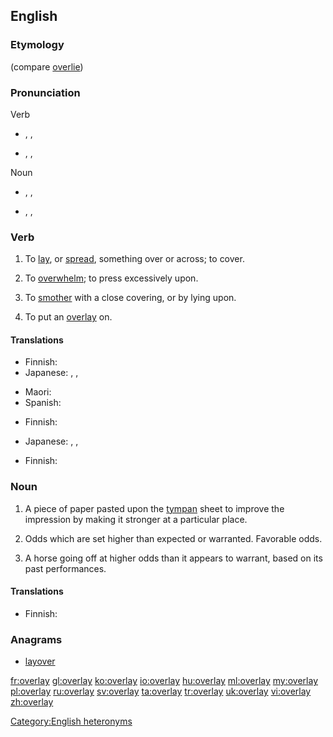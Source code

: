 ==English==
{{wikipedia|dab=overlay}}
===Etymology===
{{prefix|over|lay}} (compare [[overlie]])

===Pronunciation===
; Verb
* {{a|RP}} {{enPR|ō'və-lāʹ}}, {{IPA|/ˌəʊ.vəˈleɪ/}}, {{X-SAMPA|/%@U.v@"leI/}}
* {{a|GenAm}} {{enPR|ō'vər-lāʹ}}, {{IPA|/ˌoʊvɚˈleɪ/}}, {{X-SAMPA|/%oUv@`"leI/}}
; Noun
* {{a|RP}} {{enPR|ōʹvə-lā'}}, {{IPA|/ˈəʊ.vəˌleɪ/}}, {{X-SAMPA|/"@U.v@%leI/}}
* {{a|GenAm}} {{enPR|ōʹvər-lā'}}, {{IPA|/ˈoʊvɚˌleɪ/}}, {{X-SAMPA|/"oUv@`%leI/}}
*: {{rhymes|eɪ}}

===Verb===
{{en-verb|overlays|overlaying|'''[[overlaid]]''' or '''[[overlayed]]'''}}

# {{context|transitive}} To [[lay]], or [[spread]], something over or across; to cover.
# To [[overwhelm]]; to press excessively upon.
# {{context|transitive}} To [[smother]] with a close covering, or by lying upon.
# {{context|transitive|printing}} To put an [[overlay#Noun|overlay]] on.

====Translations====
{{trans-top|to lay, or [[spread]], something over or across; to [[cover]]}}
* Finnish: {{t-|fi|päällystää}}
* Japanese: {{t-|ja|乗せる|tr=[[のせる]], noseru}}, {{t-|ja|被せる|tr=[[かぶせる]], kabuseru}}, {{t+|ja|覆う|tr=[[おおう]], ōu}}
{{trans-mid}}
* Maori: {{t|mi|paparua}}
* Spanish: {{t-|es|revestimiento|m}}
{{trans-bottom}}

{{trans-see|overwhelm}}

{{trans-top|to smother with a close covering, or by lying upon}}
* Finnish: {{t-|fi|tukahduttaa}}
{{trans-mid}}
* Japanese: {{t-|ja|乗せる|tr=[[のせる]], noseru}}, {{t-|ja|被せる|tr=[[かぶせる]], kabuseru}}, {{t+|ja|覆う|tr=[[おおう]], ōu}}
{{trans-bottom}}

{{trans-top|to put an overlay on}}
* Finnish: {{t+|fi|peittää}}
{{trans-mid}}
{{trans-bottom}}

===Noun===
{{en-noun}}

# {{context|printing}} A piece of paper pasted upon the [[tympan]] sheet to improve the impression by making it stronger at a particular place.
# {{context|betting}} Odds which are set higher than expected or warranted.  Favorable odds.
# {{context|horse racing}} A horse going off at higher odds than it appears to warrant, based on its past performances.

====Translations====
{{trans-top|printing: piece of paper}}
* Finnish: {{t-|fi|peitepaperi}}
{{trans-mid}}
{{trans-bottom}}

{{trans-top|betting: odds which are higher than expected}}
{{trans-mid}}
{{trans-bottom}}

{{trans-top|horse racing}}
{{trans-mid}}
{{trans-bottom}}

===Anagrams===
* [[layover#English|layover]]

[[Category:English heteronyms]]

[[fr:overlay]]
[[gl:overlay]]
[[ko:overlay]]
[[io:overlay]]
[[hu:overlay]]
[[ml:overlay]]
[[my:overlay]]
[[pl:overlay]]
[[ru:overlay]]
[[sv:overlay]]
[[ta:overlay]]
[[tr:overlay]]
[[uk:overlay]]
[[vi:overlay]]
[[zh:overlay]]